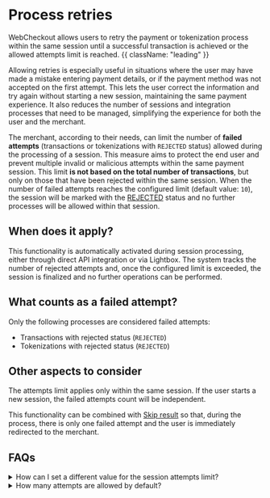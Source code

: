 
# Process retries

WebCheckout allows users to retry the payment or tokenization process within the same session until a successful transaction is achieved or the allowed attempts limit is reached. {{ className: "leading" }}

Allowing retries is especially useful in situations where the user may have made a mistake entering payment details, or if the payment method was not accepted on the first attempt. This lets the user correct the information and try again without starting a new session, maintaining the same payment experience. It also reduces the number of sessions and integration processes that need to be managed, simplifying the experience for both the user and the merchant.

The merchant, according to their needs, can limit the number of **failed attempts** (transactions or tokenizations with `REJECTED` status) allowed during the processing of a session. This measure aims to protect the end user and prevent multiple invalid or malicious attempts within the same payment session.
This limit **is not based on the total number of transactions**, but only on those that have been rejected within the same session.
When the number of failed attempts reaches the configured limit (default value: `10`), the session will be marked with the [REJECTED](/en/checkout/how-checkout-works#checkout-session-states) status and no further processes will be allowed within that session.

## When does it apply?

This functionality is automatically activated during session processing, either through direct API integration or via Lightbox. The system tracks the number of rejected attempts and, once the configured limit is exceeded, the session is finalized and no further operations can be performed.

## What counts as a failed attempt?

Only the following processes are considered failed attempts:
- Transactions with rejected status (`REJECTED`)
- Tokenizations with rejected status (`REJECTED`)

## Other aspects to consider

The attempts limit applies only within the same session. If the user starts a new session, the failed attempts count will be independent.

This functionality can be combined with [Skip result](/en/checkout/skip-result) so that, during the process, there is only one failed attempt and the user is immediately redirected to the merchant.

## FAQs
<details>
  <summary>How can I set a different value for the session attempts limit?</summary>
  <p>To request a limit different from the default value, contact our operations team by emailing <a href="mailto:servicioposventa@placetopay.com">servicioposventa@placetopay.com</a> and indicate the desired value for your site.</p>
</details>
<details>
  <summary>How many attempts are allowed by default?</summary>
  <p>Checkout allows 10 failed attempts per session. This value may change at any time without prior notice. If you want a fixed value, you must request the configuration for your sites.</p>
</details>